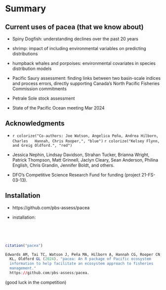 # Summary

## Current uses of pacea (that we know about)

 - Spiny Dogfish: understanding declines over the past 20 years

 - shrimp: impact of including environmental variables on predicting distributions

 - humpback whales and porpoises: environmental covariates in species distribution models

 - Pacific Saury assessment: finding links between two basin-scale indices and process errors, directly supporting Canada's North Pacific Fisheries
   Commission commitments

 - Petrale Sole stock assessment

 - State of the Pacific Ocean meeting Mar 2024

## Acknowledgments

- `r colorize("Co-authors: Joe Watson, Angelica Peña, Andrea Hilborn, Charles
  Hannah, Chris Rooper,", "blue")`
  `r colorize("Kelsey Flynn, and Greig Oldford.", "red")`

- Jessica Nephin, Lindsay Davidson, Strahan Tucker,
  Brianna Wright, Patrick Thompson, Matt Grinnell, Jaclyn Cleary,
  Sean Anderson, Philina English, Chris Grandin, Jennifer Boldt, and others.

- DFO's Competitive Science Research Fund for funding (project 21-FS-03-13).

## Installation

 - https://github.com/pbs-assess/pacea

 - installation:
   \textcolor{red}{\texttt{remotes::install\_github("pbs-assess/pacea")}}

\

\begin{center}
\includegraphics[width = 2cm]{"../man/figures/logo.png"}\\
\emph{We wrangle the data so you don't have to}
\end{center}

\

```r
citation("pacea")

Edwards AM, Tai TC, Watson J, Peña MA, Hilborn A, Hannah CG, Rooper CN, Flynn
  KL, Oldford GL (2024). "pacea: An R package of Pacific ecosystem
  information to help facilitate an ecosystem approach to fisheries
  management."
  https://github.com/pbs-assess/pacea.
```

(good luck in the competition)
